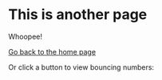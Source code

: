 
# This is another page

Whoopee!

[Go back to the home page](/)

Or click a button to view bouncing numbers:

<ToggleBounce />
